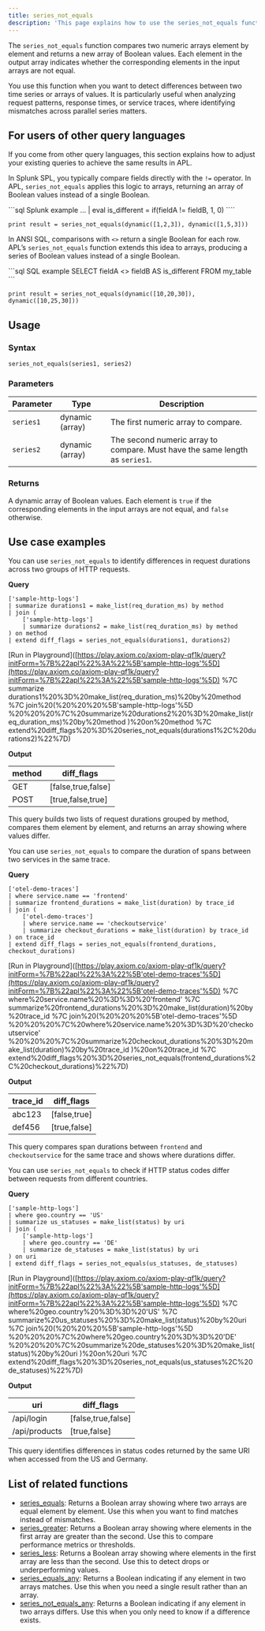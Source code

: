 ```yaml
---
title: series_not_equals
description: 'This page explains how to use the series_not_equals function in APL.'
---
```


The `series_not_equals` function compares two numeric arrays element by element and returns a new array of Boolean values. Each element in the output array indicates whether the corresponding elements in the input arrays are not equal. 

You use this function when you want to detect differences between two time series or arrays of values. It is particularly useful when analyzing request patterns, response times, or service traces, where identifying mismatches across parallel series matters.

## For users of other query languages

If you come from other query languages, this section explains how to adjust your existing queries to achieve the same results in APL.

<AccordionGroup>
<Accordion title="Splunk SPL users">

In Splunk SPL, you typically compare fields directly with the `!=` operator. In APL, `series_not_equals` applies this logic to arrays, returning an array of Boolean values instead of a single Boolean.

<CodeGroup>
```sql Splunk example
... | eval is_different = if(fieldA != fieldB, 1, 0)
````

```kusto APL equivalent
print result = series_not_equals(dynamic([1,2,3]), dynamic([1,5,3]))
```

</CodeGroup>

</Accordion>
<Accordion title="ANSI SQL users">

In ANSI SQL, comparisons with `<>` return a single Boolean for each row. APL’s `series_not_equals` function extends this idea to arrays, producing a series of Boolean values instead of a single Boolean.

<CodeGroup>
```sql SQL example
SELECT fieldA <> fieldB AS is_different
FROM my_table
```

```kusto APL equivalent
print result = series_not_equals(dynamic([10,20,30]), dynamic([10,25,30]))
```

</CodeGroup>

</Accordion>
</AccordionGroup>

## Usage

### Syntax

```kusto
series_not_equals(series1, series2)
```

### Parameters

| Parameter | Type            | Description                                                                  |
| --------- | --------------- | ---------------------------------------------------------------------------- |
| `series1` | dynamic (array) | The first numeric array to compare.                                          |
| `series2` | dynamic (array) | The second numeric array to compare. Must have the same length as `series1`. |

### Returns

A dynamic array of Boolean values. Each element is `true` if the corresponding elements in the input arrays are not equal, and `false` otherwise.

## Use case examples

<Tabs>
<Tab title="Log analysis">

You can use `series_not_equals` to identify differences in request durations across two groups of HTTP requests.

**Query**

```kusto
['sample-http-logs']
| summarize durations1 = make_list(req_duration_ms) by method
| join (
    ['sample-http-logs']
    | summarize durations2 = make_list(req_duration_ms) by method
) on method
| extend diff_flags = series_not_equals(durations1, durations2)
```

[Run in Playground]([https://play.axiom.co/axiom-play-qf1k/query?initForm=%7B%22apl%22%3A%22%5B'sample-http-logs'%5D](https://play.axiom.co/axiom-play-qf1k/query?initForm=%7B%22apl%22%3A%22%5B'sample-http-logs'%5D) %7C summarize durations1%20%3D%20make_list(req_duration_ms)%20by%20method %7C join%20(%20%20%20%5B'sample-http-logs'%5D %20%20%20%7C%20summarize%20durations2%20%3D%20make_list(req_duration_ms)%20by%20method )%20on%20method %7C extend%20diff_flags%20%3D%20series_not_equals(durations1%2C%20durations2)%22%7D)

**Output**

| method | diff_flags         |
| ------ | ------------------- |
| GET    | [false,true,false] |
| POST   | [true,false,true]  |

This query builds two lists of request durations grouped by method, compares them element by element, and returns an array showing where values differ.

</Tab>
<Tab title="OpenTelemetry traces">

You can use `series_not_equals` to compare the duration of spans between two services in the same trace.

**Query**

```kusto
['otel-demo-traces']
| where service.name == 'frontend'
| summarize frontend_durations = make_list(duration) by trace_id
| join (
    ['otel-demo-traces']
    | where service.name == 'checkoutservice'
    | summarize checkout_durations = make_list(duration) by trace_id
) on trace_id
| extend diff_flags = series_not_equals(frontend_durations, checkout_durations)
```

[Run in Playground]([https://play.axiom.co/axiom-play-qf1k/query?initForm=%7B%22apl%22%3A%22%5B'otel-demo-traces'%5D](https://play.axiom.co/axiom-play-qf1k/query?initForm=%7B%22apl%22%3A%22%5B'otel-demo-traces'%5D) %7C where%20service.name%20%3D%3D%20'frontend' %7C summarize%20frontend_durations%20%3D%20make_list(duration)%20by%20trace_id %7C join%20(%20%20%20%5B'otel-demo-traces'%5D %20%20%20%7C%20where%20service.name%20%3D%3D%20'checkoutservice' %20%20%20%7C%20summarize%20checkout_durations%20%3D%20make_list(duration)%20by%20trace_id )%20on%20trace_id %7C extend%20diff_flags%20%3D%20series_not_equals(frontend_durations%2C%20checkout_durations)%22%7D)

**Output**

| trace_id | diff_flags   |
| --------- | ------------- |
| abc123    | [false,true] |
| def456    | [true,false] |

This query compares span durations between `frontend` and `checkoutservice` for the same trace and shows where durations differ.

</Tab>
<Tab title="Security logs">

You can use `series_not_equals` to check if HTTP status codes differ between requests from different countries.

**Query**

```kusto
['sample-http-logs']
| where geo.country == 'US'
| summarize us_statuses = make_list(status) by uri
| join (
    ['sample-http-logs']
    | where geo.country == 'DE'
    | summarize de_statuses = make_list(status) by uri
) on uri
| extend diff_flags = series_not_equals(us_statuses, de_statuses)
```

[Run in Playground]([https://play.axiom.co/axiom-play-qf1k/query?initForm=%7B%22apl%22%3A%22%5B'sample-http-logs'%5D](https://play.axiom.co/axiom-play-qf1k/query?initForm=%7B%22apl%22%3A%22%5B'sample-http-logs'%5D) %7C where%20geo.country%20%3D%3D%20'US' %7C summarize%20us_statuses%20%3D%20make_list(status)%20by%20uri %7C join%20(%20%20%20%5B'sample-http-logs'%5D %20%20%20%7C%20where%20geo.country%20%3D%3D%20'DE' %20%20%20%7C%20summarize%20de_statuses%20%3D%20make_list(status)%20by%20uri )%20on%20uri %7C extend%20diff_flags%20%3D%20series_not_equals(us_statuses%2C%20de_statuses)%22%7D)

**Output**

| uri           | diff_flags         |
| ------------- | ------------------- |
| /api/login    | [false,true,false] |
| /api/products | [true,false]       |

This query identifies differences in status codes returned by the same URI when accessed from the US and Germany.

</Tab>
</Tabs>

## List of related functions

* [series_equals](/apl/series-functions/series_equals): Returns a Boolean array showing where two arrays are equal element by element. Use this when you want to find matches instead of mismatches.
* [series_greater](/apl/series-functions/series_greater): Returns a Boolean array showing where elements in the first array are greater than the second. Use this to compare performance metrics or thresholds.
* [series_less](/apl/series-functions/series_less): Returns a Boolean array showing where elements in the first array are less than the second. Use this to detect drops or underperforming values.
* [series_equals_any](/apl/series-functions/series_equals_any): Returns a Boolean indicating if any element in two arrays matches. Use this when you need a single result rather than an array.
* [series_not_equals_any](/apl/series-functions/series_not_equals_any): Returns a Boolean indicating if any element in two arrays differs. Use this when you only need to know if a difference exists.
